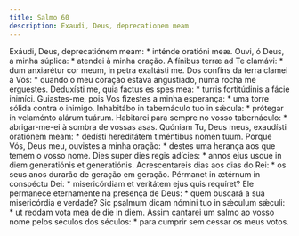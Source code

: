 ```yaml
---
title: Salmo 60
description: Exaudi, Deus, deprecationem meam
---
```


<div class="side-by-side not-content">
  <span>
    Exáudi, Deus, deprecatiónem meam: * inténde oratióni meæ.
  </span>
  <span>
    Ouvi, ó Deus, a minha súplica: * atendei à minha oração.
  </span>
  <span>
    A fínibus terræ ad Te clamávi: * dum anxiarétur cor meum, in petra exaltásti
    me.
  </span>
  <span>
    Dos confins da terra clamei a Vós: * quando o meu coração estava angustiado,
    numa rocha me erguestes.
  </span>
  <span>
    Deduxísti me, quia factus es spes mea: * turris fortitúdinis a fácie
    inimíci.
  </span>
  <span>
    Guiastes-me, pois Vos fizestes a minha esperança: * uma torre sólida contra
    o inimigo.
  </span>
  <span>
    Inhabitábo in tabernáculo tuo in sǽcula: * prótegar in velaménto alárum
    tuárum.
  </span>
  <span>
    Habitarei para sempre no vosso tabernáculo: * abrigar-me-ei à sombra de
    vossas asas.
  </span>
  <span>
    Quóniam Tu, Deus meus, exaudísti oratiónem meam: * dedísti hereditátem
    timéntibus nomen tuum.
  </span>
  <span>
    Porque Vós, Deus meu, ouvistes a minha oração: * destes uma herança aos que
    temem o vosso nome.
  </span>
  <span>
    Dies super dies regis adícies: * annos ejus usque in diem generatiónis et
    generatiónis.
  </span>
  <span>
    Acrescentareis dias aos dias do Rei: * os seus anos durarão de geração em
    geração.
  </span>
  <span>
    Pérmanet in ætérnum in conspéctu Dei: * misericórdiam et veritátem ejus quis
    requíret?
  </span>
  <span>
    Ele permanece eternamente na presença de Deus: * quem buscará a sua
    misericórdia e verdade?
  </span>
  <span>
    Sic psalmum dicam nómini tuo in sǽculum sǽculi: * ut reddam vota mea de die
    in diem.
  </span>
  <span>
    Assim cantarei um salmo ao vosso nome pelos séculos dos séculos: * para
    cumprir sem cessar os meus votos.
  </span>
</div>
